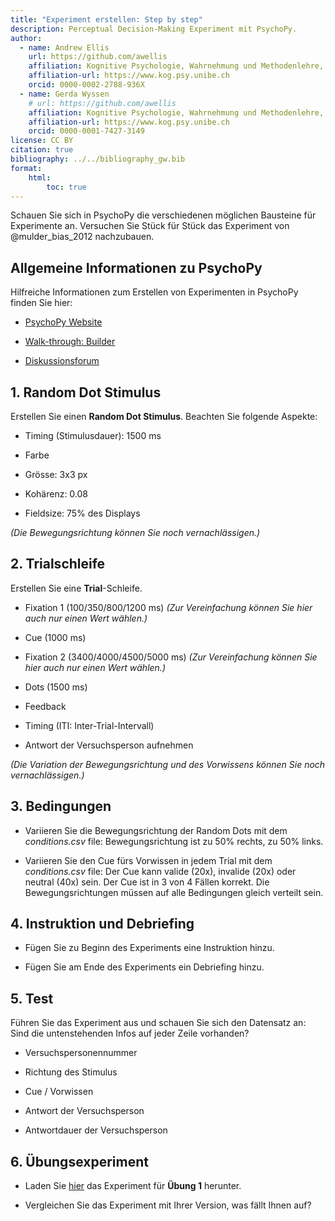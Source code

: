 ```yaml
---
title: "Experiment erstellen: Step by step"
description: Perceptual Decision-Making Experiment mit PsychoPy.
author:
  - name: Andrew Ellis
    url: https://github.com/awellis
    affiliation: Kognitive Psychologie, Wahrnehmung und Methodenlehre, Universität Bern 
    affiliation-url: https://www.kog.psy.unibe.ch
    orcid: 0000-0002-2788-936X
  - name: Gerda Wyssen
    # url: https://github.com/awellis
    affiliation: Kognitive Psychologie, Wahrnehmung und Methodenlehre, Universität Bern 
    affiliation-url: https://www.kog.psy.unibe.ch
    orcid: 0000-0001-7427-3149
license: CC BY
citation: true
bibliography: ../../bibliography_gw.bib
format:
    html:
        toc: true
---
```


Schauen Sie sich in PsychoPy die verschiedenen möglichen Bausteine für Experimente an. Versuchen Sie Stück für Stück das Experiment von @mulder_bias_2012 nachzubauen. 

## Allgemeine Informationen zu PsychoPy

Hilfreiche Informationen zum Erstellen von Experimenten in PsychoPy finden Sie hier:

- [PsychoPy Website](https://www.psychopy.org/)

- [Walk-through: Builder](https://tu-coding-outreach-group.github.io/cog_summer_workshops_2021/psychopy/index.html)

- [Diskussionsforum](https://discourse.psychopy.org/)



## 1. Random Dot Stimulus

Erstellen Sie einen **Random Dot Stimulus**. Beachten Sie folgende Aspekte:

- Timing (Stimulusdauer): 1500 ms

- Farbe

- Grösse: 3x3 px

- Kohärenz: 0.08

- Fieldsize: 75% des Displays

*(Die Bewegungsrichtung können Sie noch vernachlässigen.)*


## 2. Trialschleife

Erstellen Sie eine **Trial**-Schleife. 

- Fixation 1 (100/350/800/1200 ms) *(Zur Vereinfachung können Sie hier auch nur einen Wert wählen.)*
    
- Cue (1000 ms)
    
- Fixation 2 (3400/4000/4500/5000 ms) *(Zur Vereinfachung können Sie hier auch nur einen Wert wählen.)*
    
- Dots (1500 ms)
    
- Feedback

- Timing (ITI: Inter-Trial-Intervall)

- Antwort der Versuchsperson aufnehmen


*(Die Variation der Bewegungsrichtung und des Vorwissens können Sie noch vernachlässigen.)*


## 3. Bedingungen

- Variieren Sie die Bewegungsrichtung der Random Dots mit dem *conditions.csv* file: Bewegungsrichtung ist zu 50% rechts, zu 50% links.

- Variieren Sie den Cue fürs Vorwissen in jedem Trial mit dem *conditions.csv* file: Der Cue kann valide (20x), invalide (20x) oder neutral (40x) sein. Der Cue ist in 3 von 4 Fällen korrekt. Die Bewegungsrichtungen müssen auf alle Bedingungen gleich verteilt sein.


## 4. Instruktion und Debriefing

- Fügen Sie zu Beginn des Experiments eine Instruktion hinzu.

- Fügen Sie am Ende des Experiments ein Debriefing hinzu.


## 5. Test

Führen Sie das Experiment aus und schauen Sie sich den Datensatz an: Sind die untenstehenden Infos auf jeder Zeile vorhanden?

- Versuchspersonennummer

- Richtung des Stimulus

- Cue / Vorwissen

- Antwort der Versuchsperson

- Antwortdauer der Versuchsperson


## 6. Übungsexperiment

- Laden Sie [hier](https://kogpsy.github.io/neuroscicomplabFS23/pages/chapters/uebung_1.html) das Experiment für **Übung 1** herunter. 

- Vergleichen Sie das Experiment mit Ihrer Version, was fällt Ihnen auf?


